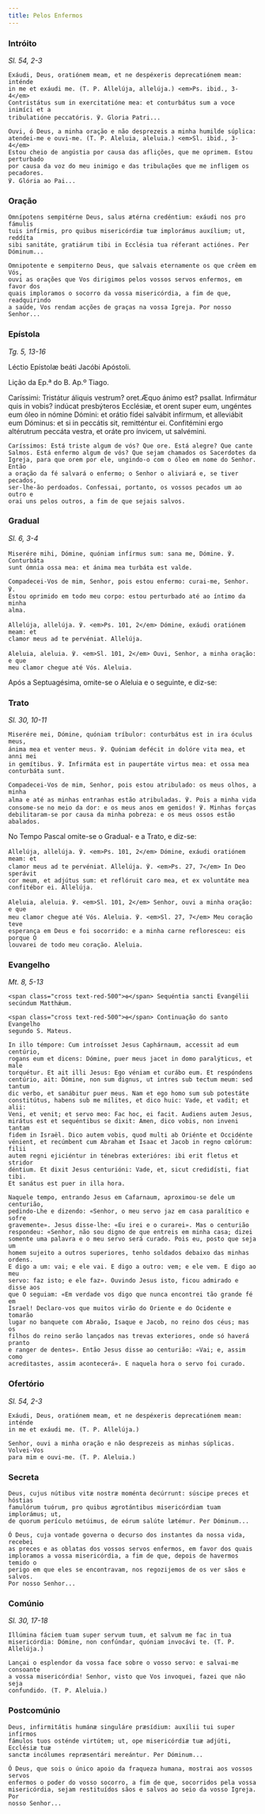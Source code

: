 ```yaml
---
title: Pelos Enfermos
---
```


### Intróito

<em>Sl. 54, 2-3</em>

<div class="side-by-side not-content">

    Exáudi, Deus, oratiónem meam, et ne despéxeris deprecatiónem meam: inténde
    in me et exáudi me. (T. P. Allelúja, allelúja.) <em>Ps. ibid., 3-4</em>
    Contristátus sum in exercitatióne mea: et conturbátus sum a voce inimíci et a
    tribulatióne peccatóris. ℣. Gloria Patri...

    Ouvi, ó Deus, a minha oração e não desprezeis a minha humilde súplica:
    atendei-me e ouvi-me. (T. P. Aleluia, aleluia.) <em>Sl. ibid., 3-4</em>
    Estou cheio de angústia por causa das aflições, que me oprimem. Estou perturbado
    por causa da voz do meu inimigo e das tribulações que me infligem os pecadores.
    ℣. Glória ao Pai...

</div>

### Oração

<div class="side-by-side not-content">

    Omnípotens sempitérne Deus, salus ætérna credéntium: exáudi nos pro fámulis
    tuis infírmis, pro quibus misericórdiæ tuæ implorámus auxílium; ut, reddíta
    sibi sanitáte, gratiárum tibi in Ecclésia tua réferant actiónes. Per
    Dóminum...

    Omnipotente e sempiterno Deus, que salvais eternamente os que crêem em Vós,
    ouvi as orações que Vos dirigimos pelos vossos servos enfermos, em favor dos
    quais imploramos o socorro da vossa misericórdia, a fim de que, readquirindo
    a saúde, Vos rendam acções de graças na vossa Igreja. Por nosso Senhor...

</div>

### Epístola

<em>Tg. 5, 13-16</em>

<div class="side-by-side not-content">

Léctio Epístolæ beáti Jacóbi Apóstoli.

Lição da Ep.ª do B. Ap.º Tiago.

  <span>
    Caríssimi: Tristátur áliquis vestrum? oret.Æquo ánimo est? psallat.
    Infirmátur quis in vobis? indúcat presbýteros Ecclésiæ, et orent super eum,
    ungéntes eum óleo in nómine Dómini: et orátio fídei salvábit infírmum, et
    alleviábit eum Dóminus: et si in peccátis sit, remitténtur ei. Confitémini
    ergo altérutrum peccáta vestra, et oráte pro ínvicem, ut salvémini.

    Caríssimos: Está triste algum de vós? Que ore. Está alegre? Que cante
    Salmos. Está enfermo algum de vós? Que sejam chamados os Sacerdotes da
    Igreja, para que orem por ele, ungindo-o com o óleo em nome do Senhor. Então
    a oração da fé salvará o enfermo; o Senhor o aliviará e, se tiver pecados,
    ser-lhe-ão perdoados. Confessai, portanto, os vossos pecados um ao outro e
    orai uns pelos outros, a fim de que sejais salvos.

</div>

### Gradual

<em>Sl. 6, 3-4</em>

<div class="side-by-side not-content">

    Miserére mihi, Dómine, quóniam infírmus sum: sana me, Dómine. ℣. Conturbáta
    sunt ómnia ossa mea: et ánima mea turbáta est valde.

    Compadecei-Vos de mim, Senhor, pois estou enfermo: curai-me, Senhor. ℣.
    Estou oprimido em todo meu corpo: estou perturbado até ao íntimo da minha
    alma.

    Allelúja, allelúja. ℣. <em>Ps. 101, 2</em> Dómine, exáudi oratiónem meam: et
    clamor meus ad te pervéniat. Allelúja.

    Aleluia, aleluia. ℣. <em>Sl. 101, 2</em> Ouvi, Senhor, a minha oração: e que
    meu clamor chegue até Vós. Aleluia.

</div>

<aside>Após a Septuagésima, omite-se o Aleluia e o seguinte, e diz-se:</aside>

### Trato

<em>Sl. 30, 10-11</em>

<div class="side-by-side not-content">

    Miserére mei, Dómine, quóniam tríbulor: conturbátus est in ira óculus meus,
    ánima mea et venter meus. ℣. Quóniam defécit in dolóre vita mea, et anni mei
    in gemítibus. ℣. Infirmáta est in paupertáte virtus mea: et ossa mea
    conturbáta sunt.

    Compadecei-Vos de mim, Senhor, pois estou atribulado: os meus olhos, a minha
    alma e até as minhas entranhas estão atribuladas. ℣. Pois a minha vida
    consome-se no meio da dor: e os meus anos em gemidos! ℣. Minhas forças
    debilitaram-se por causa da minha pobreza: e os meus ossos estão abalados.

</div>

<aside>No Tempo Pascal omite-se o Gradual- e a Trato, e diz-se:</aside>

<div class="side-by-side not-content">

    Allelúja, allelúja. ℣. <em>Ps. 101, 2</em> Dómine, exáudi oratiónem meam: et
    clamor meus ad te pervéniat. Allelúja. ℣. <em>Ps. 27, 7</em> In Deo sperávit
    cor meum, et adjútus sum: et reflóruit caro mea, et ex voluntáte mea
    confitébor ei. Allelúja.

    Aleluia, aleluia. ℣. <em>Sl. 101, 2</em> Senhor, ouvi a minha oração: e que
    meu clamor chegue até Vós. Aleluia. ℣. <em>Sl. 27, 7</em> Meu coração teve
    esperança em Deus e foi socorrido: e a minha carne refloresceu: eis porque O
    louvarei de todo meu coração. Aleluia.

</div>

### Evangelho

<em>Mt. 8, 5-13</em>

<div class="side-by-side not-content">

    <span class="cross text-red-500">✠</span> Sequéntia sancti Evangélii
    secúndum Matthǽum.

    <span class="cross text-red-500">✠</span> Continuação do santo Evangelho
    segundo S. Mateus.

    In illo témpore: Cum introísset Jesus Caphárnaum, accessit ad eum centúrio,
    rogans eum et dicens: Dómine, puer meus jacet in domo paralýticus, et male
    torquétur. Et ait illi Jesus: Ego véniam et curábo eum. Et respóndens
    centúrio, ait: Dómine, non sum dignus, ut intres sub tectum meum: sed tantum
    dic verbo, et sanábitur puer meus. Nam et ego homo sum sub potestáte
    constitútus, habens sub me mílites, et dico huic: Vade, et vadit; et alii:
    Veni, et venit; et servo meo: Fac hoc, ei facit. Audiens autem Jesus,
    mirátus est et sequéntibus se dixit: Amen, dico vobis, non inveni tantam
    fidem in Israël. Dico autem vobis, quod multi ab Oriénte et Occidénte
    vénient, et recúmbent cum Abraham et Isaac et Jacob in regno cœlórum: filii
    autem regni ejiciéntur in ténebras exterióres: ibi erit fletus et stridor
    déntium. Et dixit Jesus centurióni: Vade, et, sicut credidísti, fiat tibi.
    Et sanátus est puer in illa hora.

    Naquele tempo, entrando Jesus em Cafarnaum, aproximou-se dele um centurião,
    pedindo-Lhe e dizendo: «Senhor, o meu servo jaz em casa paralítico e sofre
    gravemente». Jesus disse-lhe: «Eu irei e o curarei». Mas o centurião
    respondeu: «Senhor, não sou digno de que entreis em minha casa; dizei
    somente uma palavra e o meu servo será curado. Pois eu, posto que seja um
    homem sujeito a outros superiores, tenho soldados debaixo das minhas ordens.
    E digo a um: vai; e ele vai. E digo a outro: vem; e ele vem. E digo ao meu
    servo: faz isto; e ele faz». Ouvindo Jesus isto, ficou admirado e disse aos
    que O seguiam: «Em verdade vos digo que nunca encontrei tão grande fé em
    Israel! Declaro-vos que muitos virão do Oriente e do Ocidente e tomarão
    lugar no banquete com Abraão, Isaque e Jacob, no reino dos céus; mas os
    filhos do reino serão lançados nas trevas exteriores, onde só haverá pranto
    e ranger de dentes». Então Jesus disse ao centurião: «Vai; e, assim como
    acreditastes, assim acontecerá». E naquela hora o servo foi curado.

</div>

### Ofertório

<em>Sl. 54, 2-3</em>

<div class="side-by-side not-content">

    Exáudi, Deus, oratiónem meam, et ne despéxeris deprecatiónem meam: inténde
    in me et exáudi me. (T. P. Allelúja.)

    Senhor, ouvi a minha oração e não desprezeis as minhas súplicas. Volvei-Vos
    para mim e ouvi-me. (T. P. Aleluia.)

</div>

### Secreta

<div class="side-by-side not-content">

    Deus, cujus nútibus vitæ nostræ moménta decúrrunt: súscipe preces et hóstias
    famulórum tuórum, pro quibus ægrotántibus misericórdiam tuam implorámus; ut,
    de quorum perículo metúimus, de eórum salúte lætémur. Per Dóminum...

    Ó Deus, cuja vontade governa o decurso dos instantes da nossa vida, recebei
    as preces e as oblatas dos vossos servos enfermos, em favor dos quais
    imploramos a vossa misericórdia, a fim de que, depois de havermos temido o
    perigo em que eles se encontravam, nos regozijemos de os ver sãos e salvos.
    Por nosso Senhor...

</div>

### Comúnio

<em>Sl. 30, 17-18</em>

<div class="side-by-side not-content">

    Illúmina fáciem tuam super servum tuum, et salvum me fac in tua
    misericórdia: Dómine, non confúndar, quóniam invocávi te. (T. P. Allelúja.)

    Lançai o esplendor da vossa face sobre o vosso servo: e salvai-me consoante
    a vossa misericórdia! Senhor, visto que Vos invoquei, fazei que não seja
    confundido. (T. P. Aleluia.)

</div>

### Postcomúnio

<div class="side-by-side not-content">

    Deus, infirmitátis humánæ singuláre præsídium: auxílii tui super infírmos
    fámulos tuos osténde virtútem; ut, ope misericórdiæ tuæ adjúti, Ecclésiæ tuæ
    sanctæ incólumes repræsentári mereántur. Per Dóminum...

    Ó Deus, que sois o único apoio da fraqueza humana, mostrai aos vossos servos
    enfermos o poder do vosso socorro, a fim de que, socorridos pela vossa
    misericórdia, sejam restituídos sãos e salvos ao seio da vosso Igreja. Por
    nosso Senhor...

</div>
